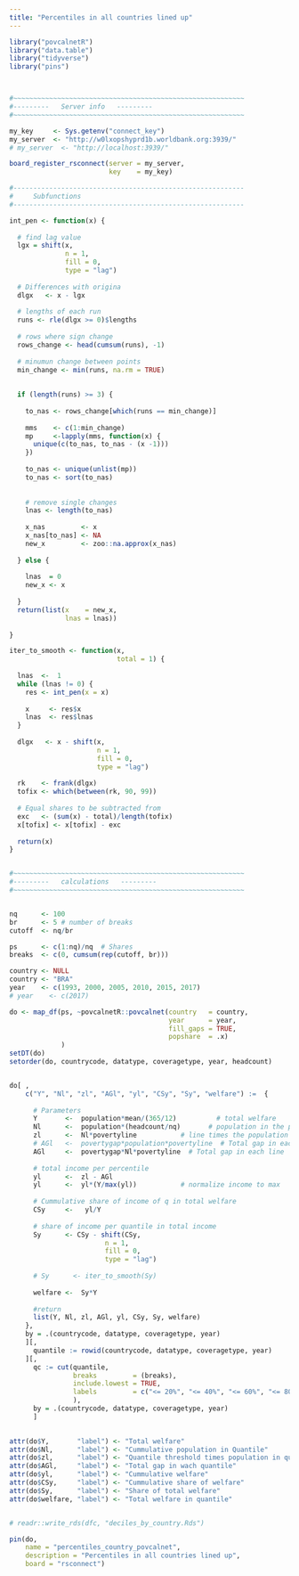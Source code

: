 ```yaml
---
title: "Percentiles in all countries lined up"
---
```


```r
library("povcalnetR")
library("data.table")
library("tidyverse")
library("pins")



#~~~~~~~~~~~~~~~~~~~~~~~~~~~~~~~~~~~~~~~~~~~~~~~~~~~~~~~~~~
#---------   Server info   ---------
#~~~~~~~~~~~~~~~~~~~~~~~~~~~~~~~~~~~~~~~~~~~~~~~~~~~~~~~~~~

my_key     <- Sys.getenv("connect_key")
my_server  <- "http://w0lxopshyprd1b.worldbank.org:3939/"
# my_server  <- "http://localhost:3939/"

board_register_rsconnect(server = my_server,
                         key    = my_key)

#----------------------------------------------------------
#     Subfunctions
#----------------------------------------------------------

int_pen <- function(x) {
  
  # find lag value
  lgx = shift(x,
              n = 1,
              fill = 0,
              type = "lag")
  
  # Differences with origina  
  dlgx   <- x - lgx
  
  # lengths of each run
  runs <- rle(dlgx >= 0)$lengths
  
  # rows where sign change
  rows_change <- head(cumsum(runs), -1)
  
  # minumun change between points
  min_change <- min(runs, na.rm = TRUE)
  
  
  if (length(runs) >= 3) {
    
    to_nas <- rows_change[which(runs == min_change)]
    
    mms    <- c(1:min_change)
    mp     <-lapply(mms, function(x) {
      unique(c(to_nas, to_nas - (x -1)))
    })
    
    to_nas <- unique(unlist(mp))
    to_nas <- sort(to_nas)
    
    
    # remove single changes
    lnas <- length(to_nas)
    
    x_nas         <- x
    x_nas[to_nas] <- NA
    new_x         <- zoo::na.approx(x_nas)
    
  } else {
    
    lnas  = 0 
    new_x <- x
    
  }
  return(list(x    = new_x,
              lnas = lnas))
  
}

iter_to_smooth <- function(x,
                           total = 1) {
  
  lnas  <-  1
  while (lnas != 0) {
    res <- int_pen(x = x)
    
    x     <- res$x
    lnas  <- res$lnas
  }
  
  dlgx   <- x - shift(x,
                      n = 1,
                      fill = 0,
                      type = "lag")
  
  rk    <- frank(dlgx)
  tofix <- which(between(rk, 90, 99))
  
  # Equal shares to be subtracted from  
  exc   <- (sum(x) - total)/length(tofix)  
  x[tofix] <- x[tofix] - exc
  
  return(x)
} 


#~~~~~~~~~~~~~~~~~~~~~~~~~~~~~~~~~~~~~~~~~~~~~~~~~~~~~~~~~~
#---------   calculations   ---------
#~~~~~~~~~~~~~~~~~~~~~~~~~~~~~~~~~~~~~~~~~~~~~~~~~~~~~~~~~~


nq      <- 100
br      <- 5 # number of breaks
cutoff  <- nq/br

ps      <- c(1:nq)/nq  # Shares
breaks  <- c(0, cumsum(rep(cutoff, br)))

country <- NULL
country <- "BRA"
year    <- c(1993, 2000, 2005, 2010, 2015, 2017)
# year    <- c(2017)

do <- map_df(ps, ~povcalnetR::povcalnet(country   = country,
                                        year      = year,
                                        fill_gaps = TRUE,
                                        popshare  = .x)
             ) 
setDT(do)
setorder(do, countrycode, datatype, coveragetype, year, headcount)


do[ ,
    c("Y", "Nl", "zl", "AGl", "yl", "CSy", "Sy", "welfare") :=  {
      
      # Parameters
      Y       <-  population*mean/(365/12)          # total welfare
      Nl      <-  population*(headcount/nq)       # population in the percentile commulative
      zl      <-  Nl*povertyline           # line times the population
      # AGl   <-  povertygap*population*povertyline  # Total gap in each line
      AGl     <-  povertygap*Nl*povertyline  # Total gap in each line
      
      # total income per percentile
      yl      <-  zl - AGl
      yl      <-  yl*(Y/max(yl))           # normalize income to max
      
      # Cummulative share of income of q in total welfare
      CSy     <-   yl/Y
      
      # share of income per quantile in total income
      Sy      <- CSy - shift(CSy,  
                        n = 1,
                        fill = 0,
                        type = "lag")
      
      # Sy      <- iter_to_smooth(Sy)
      
      welfare <-  Sy*Y
      
      #return
      list(Y, Nl, zl, AGl, yl, CSy, Sy, welfare)
    },
    by = .(countrycode, datatype, coveragetype, year)
    ][,
      quantile := rowid(countrycode, datatype, coveragetype, year)
    ][,
      qc := cut(quantile,
                breaks         = (breaks),
                include.lowest = TRUE,
                labels         = c("<= 20%", "<= 40%", "<= 60%", "<= 80%", "<= 100%")
                ),
      by = .(countrycode, datatype, coveragetype, year)
      ]
    

attr(do$Y,       "label") <- "Total welfare"
attr(do$Nl,      "label") <- "Cummulative population in Quantile"
attr(do$zl,      "label") <- "Quantile threshold times population in quantile"
attr(do$AGl,     "label") <- "Total gap in wach quantile"
attr(do$yl,      "label") <- "Cummulative welfare"
attr(do$CSy,     "label") <- "Cummulative share of welfare"
attr(do$Sy,      "label") <- "Share of total welfare"
attr(do$welfare, "label") <- "Total welfare in quantile"


# readr::write_rds(dfc, "deciles_by_country.Rds")
```

```r
pin(do,
    name = "percentiles_country_povcalnet",
    description = "Percentiles in all countries lined up",
    board = "rsconnect")

```
